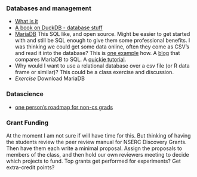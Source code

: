 



### Databases and management

-   [What is it](https://www.dataversity.net/what-is-database-management/)
-   [A book on DuckDB - database stuff](https://learning-oreilly-com.proxy.lib.uwaterloo.ca/library/view/getting-started-with/9781803241005/B18270_01.xhtml#_idTextAnchor015)
-   [MariaDB](https://mariadb.org/) This SQL like, and open source. Might be easier to get started with and still be SQL enough to give them some professional benefits. I was thinking we could get some data online, often they come as CSV's and read it into the database? This is [one example](https://www.simplified.guide/mysql-mariadb/import-csv) how. A [blog](https://kinsta.com/blog/mariadb-vs-postgresql/) that compares MariaDB to SQL. A [quickie tutorial](https://mariadb.com/kb/en/mariadb-basics/).
-   Why would I want to use a relational database over a csv file (or R data frame or similar)? This could be a class exercise and discussion.
-   *Exercise* Download MariaDB



### Datascience

-   [one person's roadmap for non-cs grads](https://medium.com/@fareedkhandev/complete-roadmap-of-data-science-for-non-cs-cs-students-equivalent-to-a-degree-1a0a810360c0)

### Grant Funding

At the moment I am not sure if will have time for this. But thinking of having the students review the peer review manual for NSERC Discovery Grants. Then have them each write a minimal proposal. Assign the proposals to members of the class, and then hold our own reviewers meeting to decide which projects to fund. Top grants get performed for experiments? Get extra-credit points?